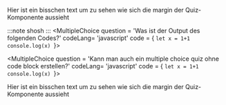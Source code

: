 

Hier ist ein bisschen text um zu sehen wie sich die margin der Quiz-Komponente aussieht

:::note
shosh
:::
<MultipleChoice
question = 'Was ist der Output des folgenden Codes?'
codeLang= 'javascript'
code = {
`let x = 1+1
console.log(x)
`}>

<Answer
    correct
    text="1"
    explanation="Bruder willst du hardward scholarship?"
/>
<Answer
    text="0"
    explanation="lmao. nah u dumb as hell"
/>
</MultipleChoice>


<MultipleChoice
question = 'Kann man auch ein multiple choice quiz ohne code block erstellen?'
codeLang= 'javascript'
code = {
`let x = 1+1
console.log(x)
`}>

<Answer
    correct
    text="Ja indem man einfach die Felder 'code' und 'codeLang' weglässt"
    explanation="Yeah Boi. Dis is da wae"
/>
<Answer
    text="Nein"
    explanation="Doch"
/>
</MultipleChoice>

Hier ist ein bisschen text um zu sehen wie sich die margin der Quiz-Komponente aussieht 